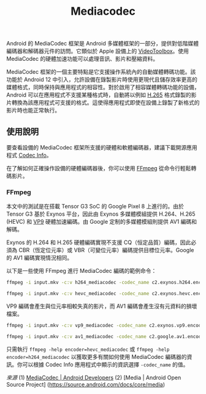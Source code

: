 ﻿---
title: Mediacodec
sidebar_position: 5
---

Android 的 MediaCodec 框架是 Android 多媒體框架的一部分，提供對低階媒體編碼器和解碼器元件的訪問。它類似於 Apple 設備上的 [VideoToolbox](./videotoolbox.mdx)。使用 MediaCodec 的硬體加速功能可以處理音訊、影片和壓縮資料。

MediaCodec 框架的一個主要特點是它支援操作系統內的自動媒體轉碼功能。該功能於 Android 12 中引入，允許設備在錄製影片時使用更現代且儲存效率更高的媒體格式，同時保持與應用程式的相容性。對於啟用了相容媒體轉碼功能的設備，Android 可以在應用程式不支援某種格式時，自動將以例如 [H.265](../video/HEVC.mdx) 格式錄製的影片轉換為該應用程式可支援的格式。這使得應用程式即使在設備上錄製了新格式的影片時也能正常執行。

## 使用說明

要查看設備的 MediaCodec 框架所支援的硬體和軟體編碼器，建議下載開源應用程式 [Codec Info](https://play.google.com/store/apps/details?id=com.parseus.codecinfo)。

在了解如何正確操作設備的硬體編碼器後，你可以使用 [FFmpeg](../utilities/ffmpeg.mdx) 從命令行輕鬆轉碼影片。

### FFmpeg

本文中的測試是在搭載 Tensor G3 SoC 的 Google Pixel 8 上進行的。由於 Tensor G3 基於 Exynos 平台，因此由 Exynos 多媒體模組提供 H.264、H.265 (HEVC) 和 [VP9](../video/VP9.mdx) 硬體加速編碼。由 Google 定制的多媒體模組則提供 AV1 編碼和解碼。

Exynos 的 H.264 和 H.265 硬體編碼實現不支援 CQ（恒定品質）編碼，因此必須為 CBR（恆定位元率）或 VBR（可變位元率）編碼提供目標位元率。Google 的 AV1 編碼實現情況相同。

以下是一些使用 FFmpeg 進行 MediaCodec 編碼的範例命令：

```bash title="H.264 編碼（VBR，目標位元率 4000K，250 幀 GOP 大小）"
ffmpeg -i input.mkv -c:v h264_mediacodec -codec_name c2.exynos.h264.encoder -bitrate_mode 1 -b:v 4000K -g 250 output.mp4
```

```bash title="H.265 編碼（VBR，目標位元率 4000K，250 幀 GOP 大小）"
ffmpeg -i input.mkv -c:v hevc_mediacodec -codec_name c2.exynos.hevc.encoder -bitrate_mode 1 -b:v 4000K -g 250 output.mp4
```

VP9 編碼會產生與位元率相較失真的影片，而 AV1 編碼會產生沒有元資料的損壞檔案。

```bash title="VP9 編碼（VBR，目標位元率 9000K，250 幀 GOP 大小）"
ffmpeg -i input.mkv -c:v vp9_mediacodec -codec_name c2.exynos.vp9.encoder -bitrate_mode 1 -b:v 9000K -g 250 output.mkv
```

```bash title="AV1 編碼（VBR，目標位元率 8000K，250 幀 GOP 大小）"
ffmpeg -i input.mkv -c:v av1_mediacodec -codec_name c2.google.av1.encoder -bitrate_mode 1 -b:v 8000K -g 250 output.mp4
```

只需執行 `ffmpeg -help encoder=hevc_mediacodec` 或 `ffmpeg -help encoder=h264_mediacodec` 以獲取更多有關如何使用 MediaCodec 編碼器的資訊。你可以根據 Codec Info 應用程式中顯示的資訊選擇 `-codec_name` 的值。

*來源*
(1) [MediaCodec | Android Developers](https://developer.android.com/reference/android/media/MediaCodec.)
(2) [Media | Android Open Source Project] (https://source.android.com/docs/core/media)